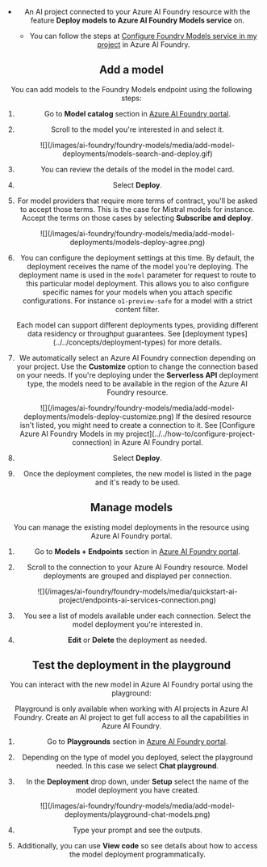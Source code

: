 ---
---


<Header />

* An AI project connected to your Azure AI Foundry resource with the feature **Deploy models to Azure AI Foundry Models service** on.

  * You can follow the steps at [Configure Foundry Models service in my project](../../how-to/quickstart-ai-project.md#configure-the-project-to-use-foundry-models) in Azure AI Foundry.

## Add a model

You can add models to the Foundry Models endpoint using the following steps:

1. Go to **Model catalog** section in [Azure AI Foundry portal](https://ai.azure.com/explore/models).

2. Scroll to the model you're interested in and select it.

   <Frame>
      ![](/images/ai-foundry/foundry-models/media/add-model-deployments/models-search-and-deploy.gif)
   </Frame>
3. You can review the details of the model in the model card.

4. Select **Deploy**.

5. For model providers that require more terms of contract, you'll be asked to accept those terms. This is the case for Mistral models for instance. Accept the terms on those cases by selecting **Subscribe and deploy**.

   <Frame>
      ![](/images/ai-foundry/foundry-models/media/add-model-deployments/models-deploy-agree.png)
   </Frame>
6. You can configure the deployment settings at this time. By default, the deployment receives the name of the model you're deploying. The deployment name is used in the `model` parameter for request to route to this particular model deployment. This allows you to also configure specific names for your models when you attach specific configurations. For instance `o1-preview-safe` for a model with a strict content filter.

   <Tip>
   Each model can support different deployments types, providing different data residency or throughput guarantees. See [deployment types](../../concepts/deployment-types) for more details.
   </Tip>

5. We automatically select an Azure AI Foundry connection depending on your project. Use the **Customize** option to change the connection based on your needs. If you're deploying under the **Serverless API** deployment type, the models need to be available in the region of the Azure AI Foundry resource.
   
   <Frame>
      ![](/images/ai-foundry/foundry-models/media/add-model-deployments/models-deploy-customize.png)
   </Frame>
   <Tip>
   If the desired resource isn't listed, you might need to create a connection to it. See [Configure Azure AI Foundry Models in my project](../../how-to/configure-project-connection) in Azure AI Foundry portal.
   </Tip>

6. Select **Deploy**.

7. Once the deployment completes, the new model is listed in the page and it's ready to be used.

## Manage models

You can manage the existing model deployments in the resource using Azure AI Foundry portal.

1. Go to **Models + Endpoints** section in [Azure AI Foundry portal](https://ai.azure.com/?cid=learnDocs).

2. Scroll to the connection to your Azure AI Foundry resource. Model deployments are grouped and displayed per connection.

   <Frame>
      ![](/images/ai-foundry/foundry-models/media/quickstart-ai-project/endpoints-ai-services-connection.png)
   </Frame>
3. You see a list of models available under each connection. Select the model deployment you're interested in.

4. **Edit** or **Delete** the deployment as needed.


## Test the deployment in the playground

You can interact with the new model in Azure AI Foundry portal using the playground:

<Note>
Playground is only available when working with AI projects in Azure AI Foundry. Create an AI project to get full access to all the capabilities in Azure AI Foundry.
</Note>

1. Go to **Playgrounds** section in [Azure AI Foundry portal](https://ai.azure.com/?cid=learnDocs).

2. Depending on the type of model you deployed, select the playground needed. In this case we select **Chat playground**.

3. In the **Deployment** drop down, under **Setup** select the name of the model deployment you have created.

   <Frame>
      ![](/images/ai-foundry/foundry-models/media/add-model-deployments/playground-chat-models.png)
   </Frame>
4. Type your prompt and see the outputs.

5. Additionally, you can use **View code** so see details about how to access the model deployment programmatically.
